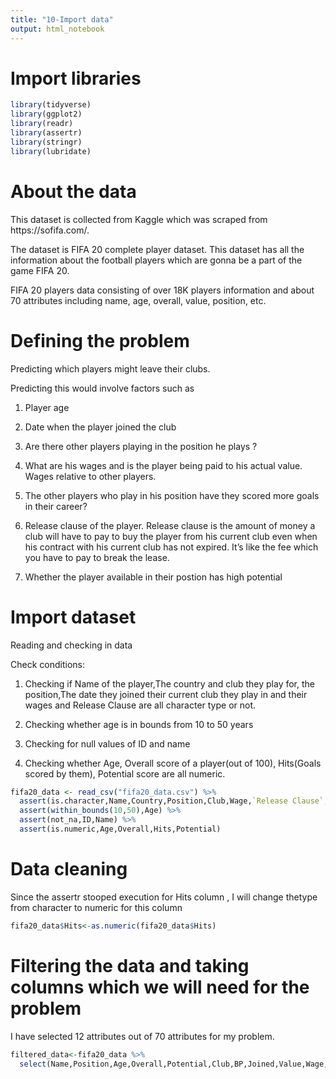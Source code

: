```yaml
---
title: "10-Import data"
output: html_notebook
---
```


# Import libraries
```r
library(tidyverse)
library(ggplot2)
library(readr)
library(assertr)
library(stringr)
library(lubridate)
```

# About the data
 
This dataset is collected from Kaggle which was scraped from https://sofifa.com/. 

The dataset is FIFA 20 complete player dataset. This dataset has all the information about the football players which are gonna be a part of the game FIFA 20.

FIFA 20 players data consisting of over 18K players information and about 70 attributes including name, age, overall, value, position, etc.


# Defining the problem

Predicting which players might leave their clubs.

Predicting this would involve factors such as 

1. Player age

2. Date when the player joined the club


3. Are there other players playing in the position he plays ?

4. What are his wages and is the player being paid to his actual value. Wages relative to other players.

5. The other players who play in his position have they scored more goals in their career?

6. Release clause of the player. Release clause is the amount of money a club will have to pay to buy the player from his current club even when his contract with his current club has not expired. It's like the fee which you have to pay to break the lease.

7. Whether the player available in their postion has high potential


# Import dataset

Reading and checking in data 

Check conditions:

1. Checking if Name of the player,The country and club they play for, the position,The date they joined their current club they play in and their wages and Release Clause are all character type or not.

2. Checking whether age is in bounds from 10 to 50 years

3. Checking for null values of ID and name

4. Checking whether Age, Overall score of a player(out of 100), Hits(Goals scored by them), Potential score are all numeric.



```r
fifa20_data <- read_csv("fifa20_data.csv") %>% 
  assert(is.character,Name,Country,Position,Club,Wage,`Release Clause`,Joined) %>% 
  assert(within_bounds(10,50),Age) %>% 
  assert(not_na,ID,Name) %>% 
  assert(is.numeric,Age,Overall,Hits,Potential)
```

# Data cleaning 

Since the assertr stooped execution for Hits column , I will change thetype from character to numeric for this column
```r
fifa20_data$Hits<-as.numeric(fifa20_data$Hits)
```

# Filtering the data and taking columns which we will need for the problem

I have selected 12 attributes out of 70 attributes for my problem.

```r
filtered_data<-fifa20_data %>% 
  select(Name,Position,Age,Overall,Potential,Club,BP,Joined,Value,Wage,`Release Clause`,Hits)
```

